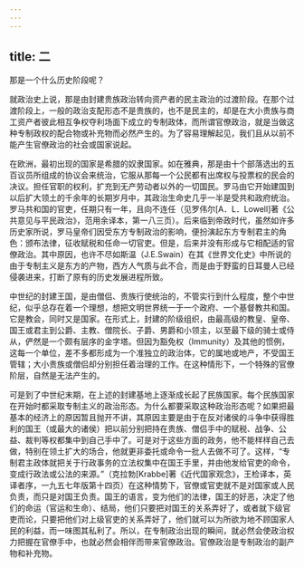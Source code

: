 ```yaml
---
---
---
```

title: 二
---



那是一个什么历史阶段呢？

就政治史上说，那是由封建贵族政治转向资产者的民主政治的过渡阶段。在那个过渡阶段上，一般的政治支配形态不是贵族的，也不是民主的，却是在大小贵族与商工资产者彼此相互争权夺利场面下成立的专制政体，而所谓官僚政治，就是当做这种专制政权的配合物或补充物而必然产生的。为了容易理解起见，我们且从以前不能产生官僚政治的社会或国家说起。

在欧洲，最初出现的国家是希腊的奴隶国家。如在雅典，那是由十个部落选出的五百议员所组成的协议会来统治，它服从那每一个公民都有出席权与投票权的民会的决议。担任官职的权利，扩充到无产劳动者以外的一切国民。罗马由它开始建国到以后扩大领土的千余年的长期岁月中，其政治生命史几乎一半是受共和政府统治。罗马共和国的官吏，任期只有一年，且向不连任（见罗伟尔[A．L．Lowell]著《公共意见与平民政治》，范用余译本，第一八三页）。后来临到帝政时代，虽然如许多历史家所说，罗马皇帝们因受东方专制政治的影响，便扮演起东方专制君主的角色：颁布法律，征收赋税和任命一切官吏。但是，后来并没有形成与它相配适的官僚政治。其中原因，也许不尽如斯温（J.E.Swain）在其《世界文化史》中所说的由于专制主义是东方的产物，西方人气质与此不合，而是由于野蛮的日耳曼人已经侵袭进来，打断了原有的历史发展进程所致。

中世纪的封建王国，是由僧侣、贵族行使统治的，不管实行到什么程度，整个中世纪，似乎总存在着一个理想，想把文明世界统一于一个政府、一个基督教共和国。它是教会，同时又是国家。在形式上，封建的阶级组织，由最高级的教皇、皇帝、国王或君主到公爵、主教、僧院长、子爵、男爵和小领主，以至最下级的骑士或侍从，俨然是一个颇有层序的金字塔。但因为豁免权（Immunity）及其他的惯例，这每一个单位，差不多都形成为一个准独立的政治体，它的属地或地产，不受国王管辖；大小贵族或僧侣却分别担任着治理的工作。在这种情形下，一个特殊的官僚阶层，自然是无法产生的。

可是到了中世纪末期，在上述的封建基地上逐渐成长起了民族国家。每个民族国家在开始时都采取专制主义的政治形态。为什么都要采取这种政治形态呢？如果把最基本的经济上的原因暂且抛开不讲，其原因主要是由于在反对诸侯的斗争中获得胜利的国王（或最大的诸侯）把以前分别把持在贵族、僧侣手中的赋税、战争、公益、裁判等权都集中到自己手中了。可是对于这些方面的政务，他不能样样自己去做，特别在领土扩大的场合，他就更非委托或命令一批人去做不可了。这样，“专制君主政体就把关于行政事务的立法权集中在国王手里，并由他发给官吏的命令，变成行政法或公法的来源。”（克拉勃[Krabbe]著《近代国家观念》，王检译本，英译者序，一九五七年版第十四页）在这种情势下，官僚或官吏就不是对国家或人民负责，而只是对国王负责。国王的语言，变为他们的法律，国王的好恶，决定了他们的命运（官运和生命）、结局，他们只要把对国王的关系弄好了，或者就下级官吏而论，只要把他们对上级官吏的关系弄好了，他们就可以为所欲为地不顾国家人民的利益，而一味图其私利了。所以，在专制政治出现的瞬间，就必然会使政治权力把握在官僚手中，也就必然会相伴而带来官僚政治。官僚政治是专制政治的副产物和补充物。